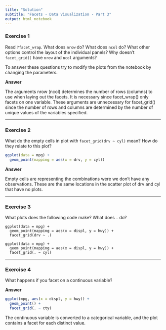 ```yaml
---
title: "Solution"
subtitle: "Facets - Data Visualization - Part 3"
output: html_notebook
---
```


### Exercise 1
Read `?facet_wrap`. What does `nrow` do? What does `ncol` do? What other options control the layout of the individual panels? Why doesn't `facet_grid()` have `nrow` and `ncol` arguments?

To answer these questions try to modify the plots from the notebook by changing the parameters.

**Answer**

The arguments nrow (ncol) determines the number of rows (columns) to use when laying out the facets. It is necessary since facet_wrap() only facets on one variable. These arguments are unnecessary for facet_grid() since the number of rows and columns are determined by the number of unique values of the variables specified.

----

### Exercise 2
What do the empty cells in plot with `facet_grid(drv ~ cyl)` mean? How do they relate to this plot?

```r
ggplot(data = mpg) + 
  geom_point(mapping = aes(x = drv, y = cyl))
```
**Answer**

Empty cells are representing the combinations were we don't have any observations. These are the same locations in the scatter plot of drv and cyl that have no plots.

----

### Exercise 3
What plots does the following code make? What does `.` do?

```
ggplot(data = mpg) + 
  geom_point(mapping = aes(x = displ, y = hwy)) +
  facet_grid(drv ~ .)

ggplot(data = mpg) + 
  geom_point(mapping = aes(x = displ, y = hwy)) +
  facet_grid(. ~ cyl)
```

----

### Exercise 4
What happens if you facet on a continuous variable?

**Answer**
```r
ggplot(mpg, aes(x = displ, y = hwy)) +
  geom_point() +
  facet_grid(. ~ cty)
```
The continuous variable is converted to a categorical variable, and the plot contains a facet for each distinct value.
